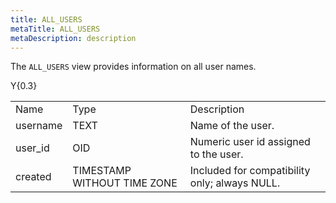 ```yaml
---
title: ALL_USERS
metaTitle: ALL_USERS
metaDescription: description
---
```


The `ALL_USERS` view provides information on all user names.

<div class="tabularcolumns">

Y{0.3}

</div>

|          |                             |                                               |
| -------- | --------------------------- | --------------------------------------------- |
| Name     | Type                        | Description                                   |
| username | TEXT                        | Name of the user.                             |
| user_id | OID                         | Numeric user id assigned to the user.         |
| created  | TIMESTAMP WITHOUT TIME ZONE | Included for compatibility only; always NULL. |
